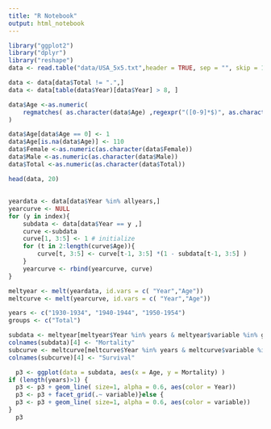 ```yaml
---
title: "R Notebook"
output: html_notebook
---
```




```r
library("ggplot2")
library("dplyr")
library("reshape")
data <- read.table("data/USA_5x5.txt",header = TRUE, sep = "", skip = 1)

data <- data[data$Total != ".",]
data <- data[table(data$Year)[data$Year] > 8, ]

data$Age <-as.numeric( 
    regmatches( as.character(data$Age) ,regexpr("([0-9]*$)", as.character(data$Age) ))
)

data$Age[data$Age == 0] <- 1
data$Age[is.na(data$Age)] <- 110
data$Female <-as.numeric(as.character(data$Female))
data$Male <-as.numeric(as.character(data$Male))
data$Total <-as.numeric(as.character(data$Total))

head(data, 20)
```

##

```r

yeardata <- data[data$Year %in% allyears,]
yearcurve <- NULL
for (y in index){
    subdata <- data[data$Year == y ,]
    curve <-subdata
    curve[1, 3:5] <- 1 # initialize
    for (t in 2:length(curve$Age)){
        curve[t, 3:5] <- curve[t-1, 3:5] *(1 - subdata[t-1, 3:5] )
    }
    yearcurve <- rbind(yearcurve, curve)
}

meltyear <- melt(yeardata, id.vars = c( "Year","Age"))
meltcurve <- melt(yearcurve, id.vars = c( "Year","Age"))
```


```r
years <- c("1930-1934", "1940-1944", "1950-1954")
groups <- c("Total")

subdata <- meltyear[meltyear$Year %in% years & meltyear$variable %in% groups, ]
colnames(subdata)[4] <- "Mortality"
subcurve <- meltcurve[meltcurve$Year %in% years & meltcurve$variable %in% groups, ]
colnames(subcurve)[4] <- "Survival"

```


```r
  p3 <- ggplot(data = subdata, aes(x = Age, y = Mortality) )
if (length(years)>1) {
  p3 <- p3 + geom_line( size=1, alpha = 0.6, aes(color = Year)) 
  p3 <- p3 + facet_grid(.~ variable)}else {
  p3 <- p3 + geom_line( size=1, alpha = 0.6, aes(color = variable))   
}
  p3
```


